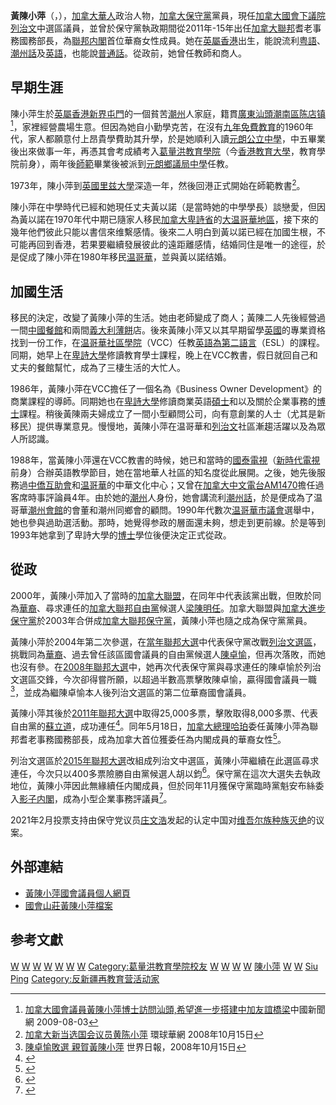 {{Update|time=2022-02-02T01:54:50+00:00}}
{{noteTA
|G1=地名
|1=zh-hans:里兹;zh-hk:列斯;zh-tw:里兹;
|2=zh-hans:列治文;zh-hant:列治文;
}}
{{Infobox officeholder
| honorific-prefix    = [[尊敬的|尊敬的]]
| name                = 黃陳小萍<br>{{lang|en|The Hon. Alice Wong}}
| honorific-suffix    = 
| image               = AliceWongMP.jpg
| imagesize           = 
| caption             = 
| office1             = [[加拿大國會下議院|加拿大國會下議院]][[官方反對黨|官方反對黨]]<br>小型企業事務評議員
| term_start1         = 2015年11月20日
| term_end1           = 2020年9月8日
| leader1        = [[羅娜·安布羅斯|羅娜·安布羅斯]]<br>[[安德魯·熙爾|安德魯·熙爾]]
| office2             = [[加拿大聯邦|加拿大聯邦]]耆老事務國務部長
| primeminister2    = [[史蒂芬·哈珀|史蒂芬·哈珀]]
| term_start2         = 2011年5月18日
| term_end2           = 2015年11月4日
| predecessor2        = {{link-en|范天奴|Julian Fantino}}
| successor2          = 職位被廢除
| office3        = [[加拿大國會下議院|加拿大國會下議院]]議員
| term_start3         = 2015年10月19日
| term_end3           = 
| constituency3 = [[列治文中選區|列治文中]]
| predecessor3        = 新成立選區
| successor3          = 
| constituency4     =[[列治文選區|列治文]]
| term_start4         = 2008年10月14日
| term_end4           = 2015年10月18日
| predecessor4        = [[陳卓愉|陳卓愉]]
| successor4          = 選區被廢除
| birth_date          = {{birth date and age|mf=yes|1948|6|30}}
| birth_place         = {{HKG-1876}}[[新界|新界]][[屯門|屯門]]
| death_date          =
| death_place         =
| restingplace        =
| restingplacecoordinates =
| birthname           = 
| nationality         = {{CAN}}
| party               = [[加拿大保守黨|加拿大保守黨]]
| spouse              = 黃以諾
| children            = 
| residence           = [[卑詩省|卑詩省]][[列治文|列治文]]
| alma_mater          = 
| occupation          = 政治人物
| profession          = 教育家、企業家
| religion            = 
| signature           = 
| website             =
| footnotes           =
}}
'''黃陳小萍'''（{{lang|en|Alice Wong}}，{{bd|1948年|6月30日||}}），[[華裔加拿大人|加拿大華人]]政治人物，[[加拿大保守黨|加拿大保守黨]]黨員，現任[[加拿大國會|加拿大國會]][[加拿大國會下議院|下議院]][[列治文_(卑詩省)|列治文]]中選區議員，並曾於保守黨執政期間從2011年-15年出任[[加拿大聯邦|加拿大聯邦]]耆老事務國務部長，為[[加拿大内閣|聯邦内閣]]首位華裔女性成員。她在[[英屬香港|英屬香港]]出生，能說流利[[粤語|粤語]]、[[潮州話|潮州話]]及[[英語|英語]]，也能說[[普通話|普通話]]。從政前，她曾任教師和商人。

== 早期生涯 ==
陳小萍生於[[英屬香港|英屬香港]][[新界|新界]][[屯門|屯門]]的一個貧苦[[潮州|潮州]]人家庭，籍貫[[廣東|廣東]][[汕頭|汕頭]][[潮南區|潮南區]][[陈店镇_(汕头市)|陈店镇]]<ref>[http://gb.cri.cn/1321/2009/08/03/1766s2581301.htm  加拿大國會議員黃陳小萍博士訪問汕頭,希望進一步搭建中加友誼橋梁]中國新聞網 2009-08-03</ref>，家裡經營農場生意。但因為她自小勤學克苦，在沒有[[香港教育|九年免費教育]]的1960年代，家人都願意付上昂貴學費助其升學，於是她順利入讀[[元朗公立中學|元朗公立中學]]，中五畢業後出來做事一年，再憑其會考成績考入[[葛量洪教育學院|葛量洪教育學院]]（今[[香港教育大學|香港教育大學]]，教育學院前身），兩年後[[師範|師範]]畢業後被派到[[新界鄉議局元朗區中學|元朗鄉議局中學]]任教。

1973年，陳小萍到[[英國|英國]][[里兹大學|里兹大學]]深造一年，然後回港正式開始在師範教書<ref>[http://www.gcpnews.com/articles/2008-10-15/C1063_28772.html  加拿大新当选国会议员黄陈小萍] {{webarchive|url=https://web.archive.org/web/20090809113129/http://www.gcpnews.com/articles/2008-10-15/C1063_28772.html |date=2009-08-09 }}環球華網 2008年10月15日</ref>。

陳小萍在中學時代已經和她現任丈夫黃以諾（是當時她的中學學長）談戀愛，但因為黃以諾在1970年代中期已隨家人移民[[加拿大|加拿大]][[卑詩省|卑詩省]]的[[大温哥華地區|大温哥華地區]]，接下來的幾年他們彼此只能以書信來维繫感情。後來二人明白到黃以諾已經在加國生根，不可能再回到香港，若果要繼續發展彼此的遠距離感情，结婚同住是唯一的途徑，於是促成了陳小萍在1980年移民[[温哥華|温哥華]]，並與黃以諾结婚。

== 加國生活 ==
移民的決定，改變了黃陳小萍的生活。她由老師變成了商人；黃陳二人先後經營過一間[[中國餐館|中國餐館]]和兩間[[義大利薄餅|義大利薄餅]]店。後來黃陳小萍又以其早期留學[[英國|英國]]的專業資格找到一份工作，在[[温哥華社區學院|温哥華社區學院]]（VCC）任教[[以英語為第二語言或外語|英語為第二語言]]（ESL）的課程。同期，她早上在[[卑詩大學|卑詩大學]]修讀教育學士課程，晚上在VCC教書，假日就回自己和丈夫的餐館幫忙，成為了三棲生活的大忙人。

1986年，黃陳小萍在VCC擔任了一個名為《Business Owner Development》的商業課程的導師。同期她也在[[卑詩大學|卑詩大學]]修讀商業英語[[碩士|碩士]]和以及關於企業事務的[[博士|博士]]課程。稍後黃陳兩夫婦成立了一間小型顧問公司，向有意創業的人士（尤其是新移民）提供專業意見。慢慢地，黃陳小萍在温哥華和[[列治文|列治文]]社區漸趨活躍以及為眾人所認識。

1988年，當黃陳小萍還在VCC教書的時候，她已和當時的[[國泰電視|國泰電視]]（[[新時代電視|新時代電視]]前身）合辦英語教學節目，她在當地華人社區的知名度從此展開。之後，她先後服務過[[中僑互助會|中僑互助會]]和[[温哥華|温哥華]]的中華文化中心；又曾在[[加拿大中文電台AM1470|加拿大中文電台AM1470]]擔任過客席時事評論員4年。由於她的[[潮州|潮州]]人身份，她會講流利[[潮州話|潮州話]]，於是便成為了温哥華[[潮州會館|潮州會館]]的會董和潮州同鄉會的顧問。1990年代數次[[温哥華市議會|温哥華市議會]]選舉中，她也參與過助選活動。那時，她覺得参政的層面還未夠，想走到更前線。於是等到1993年她拿到了卑詩大學的[[博士|博士]]學位後便決定正式從政。

== 從政 ==
2000年，黃陳小萍加入了當時的[[加拿大聯盟|加拿大聯盟]]，在同年{{link-en|2000年加拿大國會下議院選舉|Canadian federal election, 2000|聯邦大選}}中代表該黨出戰{{link-en|温哥華京士威選區|Vancouver Kingsway}}，但敗於同為[[華裔|華裔]]、尋求連任的[[加拿大自由党|加拿大聯邦自由黨]]候選人[[梁陳明任|梁陳明任]]。加拿大聯盟與[[加拿大進步保守黨|加拿大進步保守黨]]於2003年合併成[[加拿大保守黨|加拿大聯邦保守黨]]，黃陳小萍也隨之成為保守黨黨員。

黃陳小萍於2004年第二次參選，在[[2004年加拿大國會下議院選舉|當年聯邦大選]]中代表保守黨改戰[[列治文選區|列治文選區]]，挑戰同為[[華裔|華裔]]、過去曾任該區國會議員的自由黨候選人[[陳卓愉|陳卓愉]]，但再次落敗，而她也沒有參{{link-en|2006年加拿大國會下議院選舉|Canadian federal election, 2006|2006年的聯邦大選}}。在[[2008年加拿大國會下議院選舉|2008年聯邦大選]]中，她再次代表保守黨與尋求連任的陳卓愉於列治文選區交鋒，今次卻得嘗所願，以超過半數高票擊敗陳卓愉，贏得國會議員一職<ref>[http://www.worldjournal.com/wj-va-news.php?nt_seq_id=1788534 陳卓愉敗選 親賀黃陳小萍]{{dead link|date=2018年2月 |bot=InternetArchiveBot |fix-attempted=yes }} 世界日報，2008年10月15日</ref>，並成為繼陳卓愉本人後列治文選區的第二位華裔國會議員。

黃陳小萍其後於[[2011年加拿大國會下議院選舉|2011年聯邦大選]]中取得25,000多票，擊敗取得8,000多票、代表自由黨的[[蘇立道|蘇立道]]，成功連任<ref>{{cite web |url=http://news.singtao.ca/vancouver/2011-05-03/headline1304419867d3163657.html |title=大勝對手 黃陳小萍連任 給保守黨多數政府 更是精采 |publisher=溫哥華星島日報 |date=2011年5月3日 |accessdate=2011年5月3日 |archive-url=https://web.archive.org/web/20110507015749/http://news.singtao.ca/vancouver/2011-05-03/headline1304419867d3163657.html |archive-date=2011年5月7日 |dead-url=yes }}</ref>。同年5月18日，[[加拿大總理|加拿大總理]][[哈珀|哈珀]]委任黃陳小萍為聯邦耆老事務國務部長，成為加拿大首位獲委任為内閣成員的華裔女性<ref>{{cite web |url=http://news.xinhuanet.com/overseas/2011-05/19/c_121434542.htm |title=加拿大總理宣布新內閣人選 華裔女議員升任部長 |publisher=新華網 |date=2011年5月18日 |accessdate=2011年5月19日 }}{{dead link|date=2018年5月 |bot=InternetArchiveBot |fix-attempted=yes }}</ref>。

列治文選區於[[2015年加拿大國會下議院選舉|2015年聯邦大選]]改組成列治文中選區，黃陳小萍繼續在此選區尋求連任，今次只以400多票險勝自由黨候選人胡以鈞<ref>{{cite news |url=http://vancouver.singtao.ca/275218/2015-10-20/post-%E9%BB%83%E9%99%B3%E5%B0%8F%E8%90%8D%E5%8A%9B%E6%8B%92%E8%83%A1%E4%BB%A5%E9%88%9E-%E5%88%97%E6%B2%BB%E6%96%87%E4%B8%AD%E5%8D%80%E9%9A%AA%E5%8B%9D%E9%80%A3%E4%BB%BB/?variant=zh-hk | title=黃陳小萍力拒胡以鈞 列治文中區險勝連任 |publisher=《[[星島日報|星島日報]]》加西版 |author=張耀仁 |date=2015-10-20 |accessdate=2015-11-28}}</ref>。保守黨在這次大選失去執政地位，黃陳小萍因此無緣續任内閣成員，但於同年11月獲保守黨臨時黨魁安布絲委入[[影子内閣|影子内閣]]，成為小型企業事務評議員<ref>{{cite news |url=http://www.cbc.ca/news/politics/rona-ambrose-conservative-shadow-cabinet-1.3327895 | title=Interim Conservative Leader Rona Ambrose taps women for top shadow cabinet jobs |publisher=CBC News |date=2015-11-20 |accessdate=2015-11-28}}</ref>。

2021年2月投票支持由保守党议员[[庄文浩|庄文浩]]发起的认定中国对[[维吾尔族种族灭绝|维吾尔族种族灭绝]]的议案。

== 外部連結 ==
*[http://www.alicewong.ca/ 黃陳小萍國會議員個人網頁]
*[http://www2.parl.gc.ca/parlinfo/Files/Parliamentarian.aspx?Item=844f3193-503d-479c-a776-5f343b6bd267&Language=E 國會山莊黃陳小萍檔案]

== 参考文獻 ==
{{reflist|2}}

[[Category:加拿大华裔政治人物|W]]
[[Category:加拿大女性政治人物|W]]
[[Category:加拿大保守黨黨員|W]] 
[[Category:加拿大國會下議院議員|W]]
[[Category:不列顛哥倫比亞大學校友|W]]
[[Category:里茲大學校友|W]]
[[Category:元朗公立中學校友|W]]
[[Category:葛量洪教育學院校友|Category:葛量洪教育學院校友]]
[[Category:温哥華人|W]]
[[Category:华裔加拿大人|W]] 
[[Category:大温华裔加拿大人|W]] 
[[Category:移民加拿大的香港人|W]] 
[[Category:潮阳人|陳小萍]]
[[Category:海外港人|W]]
[[Category:前加拿大中文電台主持人|W]]
[[Category:陳姓|Siu Ping]]
[[Category:反新疆再教育营活动家|Category:反新疆再教育营活动家]]